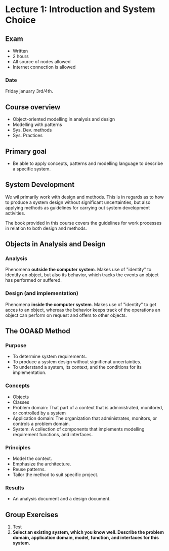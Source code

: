 # Lecture 1: Introduction and System Choice

## Exam
* Written
* 2 hours
* All source of nodes allowed
* Internet connection is allowed

### Date
Friday january 3rd/4th.

## Course overview
* Object-oriented modelling in analysis and design
* Modelling with patterns
* Sys. Dev. methods
* Sys. Practices

## Primary goal
* Be able to apply concepts, patterns and modelling language to describe a specific system.


## System Development
We wil primarily work with design and methods. This is in regards as to how to produce a system
design without significant uncertainties, but also applying methods as guidelines for carrying
out system development activities.

The book provided in this course covers the guidelines for work processes in relation to both
design and methods.

## Objects in Analysis and Design
### Analysis
Phenomena **outside the computer system**. Makes use of "identity" to identify an object, but also its behavior,
which tracks the events an object has performed or suffered.

### Design (and implementation)
Phenomena **inside the computer system**. Makes use of "identity" to get acces to an object, whereas the
behavior keeps track of the operations an object can perform on request and offers to other objects.

## The OOA&D Method
### Purpose
* To determine system requirements.
* To produce a system design without significnat uncertainties.
* To understand a system, its context, and the conditions for its implementation.

### Concepts
* Objects
* Classes
* Problem domain: That part of a context that is administrated, monitored, or controlled by a system
* Application domain: The organization that administrates, monitors, or controls a problem domain.
* System: A collection of components that implements modelling requirement functions, and interfaces.

### Principles
* Model the context.
* Emphasize the architecture.
* Reuse patterns.
* Tailor the method to suit specific project.

### Results
* An analysis document and a design document.

## Group Exercises
1. Test
2. **Select an existing system, which you know well. Describe the problem domain, application domain,
model, function, and interfaces for this system.**
